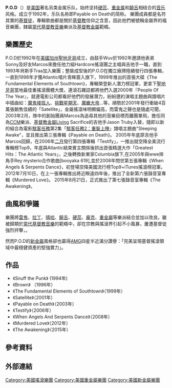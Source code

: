{{Unreferenced|time=2021-08-12T01:44:24+00:00}}
{{Infobox musical artist
| Name              = 花錢找死樂團(P.O.D)
| image             = POD2ByPhilKonstantin.jpg
| caption         = P.O.D在加州聖地牙哥攝影棚的演出
| Background        = 樂團
| years_active      = 1992年 - 現在
| Origin          = {{Flagicon|USA}} [[美國|美國]][[加州|加州]][[聖地牙哥|聖地牙哥]]
| music_genre       = [[基督教金屬|基督教金屬]]、[[另类摇滚|另类摇滚]]、[[另類金屬|另類金屬]]、[[新金屬|新金屬]]
| record_label      = [[大西洋唱片|Atlantic]]<br>[[哥伦比亚唱片|Columbia/INO]]
| URL               = http://www.payableondeath.com/ www.payableondeath.com
| current_members   = 主唱[[Sonny_Sandoval|Sonny Sandoval]] <br/> 鼓手[[Noah_Wuv_Bernardo|Noah Wuv Bernardo]] <br/> 貝斯手[[Traa_Daniels|Traa Daniels]] <br/> 吉他手[[Marcos_Curiel|Marcos Curiel]]
| past_members      = 吉他手[[Jason_Truby|Jason Truby]] <br/> 貝斯手[[Gabe_Portillo|Gabe Portillo]]
}}

'''P.O.D'''（{{lang|zh-tw|花錢找死樂團}}）是[[美国|美国]]著名另类金属乐队，始终坚持[[硬蕊|硬蕊]]、[[重金属|重金属]]和[[饒舌|饒舌]]相结合的[[音乐|音乐]]风格。成立于1992年，乐队名称即Payable on Death的简称。
樂團成員都是名符其實的[[基督徒|基督徒]]，專輯歌曲都是關於[[基督教|基督教]]信仰之含意，因此他們被號稱金屬界的福音樂團，隸屬[[當代基督教音樂|當代基督教音樂]]樂派及[[基督教金屬|基督教金屬]]範疇。

==樂團歷史==
P.O.D於1992年在[[美國|美國]][[加州|加州]][[聖地牙哥|聖地牙哥]]成立，由鼓手Wuv於1992年邀請他表弟Sonny及好友Marcos來擔任他力組Hardcore搖滾團之主唱與吉他手一職，直到1993年貝斯手Traa加入樂團；整裝成型後的P.O.D在獨立廠牌陸續發行四張專輯，一直到1998年才獲Atlantic唱片青睞簽入旗下，1999年推出的首張大碟《The Fundamental Elements of Southtown》，專輯榮登新人潛力榜冠軍，更拿下[[聖地牙哥|聖地牙哥]]當地最佳重搖滾團體大獎，連滾石雜誌都將他們入選2000年『People Of The Year』，就連電影公司都看好他們的發展潛力，紛紛邀約演唱主題曲與譜唱片中插曲如：[[魔鬼接班人|魔鬼接班人]]、[[挑戰星期天|挑戰星期天]]、[[魔蠍大帝|魔蠍大帝]]...等，順勢於2001年發行衝破4百萬張銷售佳績的「Satellite」，金屬搖滾味明顯偏高，而雷鬼之聲也是隨處可聞，2003年2月，隊中的創始團員Marcos為追尋其他的音樂目標而離團單飛，擔任同為[[CCM|CCM]]樂派、[[基督教金屬|基督教金屬]]Living Sacrifice的吉他手Jason Truby入替，隨即以新的組合為電影[[駭客任務|駭客任務]]第2集「[[駭客任務2：重裝上陣|駭客任務2：重裝上陣]]」譜唱主題曲"Sleeping Awake"，並且推出第三張專輯《Payable on Death》。
2005年年底原吉他手Marcos回歸，在2006年[[二月|二月]]發行第四張專輯「Testify」，一推出就空降全美流行專輯榜Top9，年底與Atlantic結束賓主關係後拱出首張精選大作「Greatest Hits：The Atlantic Years」，之後轉換新東家Columbia旗下,在2005年與wwe摔角手Rey mysterio合作歌曲[booyaka 619],並於2008年問世第五張專輯《When Angels & Serpents Dance》，初登場空降美國流行榜Top9+iTunes搖滾榜冠軍。
2012年7月10日，在上一張專輯推出將近睽違四年後，推出了全新第六張錄音室專輯《Murdered Love》。
2015年8月21日，正式推出了第七張錄音室專輯《The Awakening》。

==曲風和爭議==
樂團將[[雷鬼|雷鬼]]、[[拉丁美洲音樂|拉丁]]、[[嘻哈|嘻哈]]、[[饒舌|饒舌]]、[[硬蕊|硬蕊]]、[[龐克|龐克]]、[[重金屬音樂|重金屬]]等樂派結合並加以改良。雖被歸類於[[當代基督教音樂|當代基督教音樂]]的範疇中，卻在宗教與搖滾界引起不小風暴，屢遭基督徒強烈抨擊，{{fact|甚至在發行專輯同時遭到唱片行抵制不願上架販售窘境}}。

然而P.O.D的[[新金屬|新金屬]]風格卻也贏得[[All_Media_Guide|AMG]]四星半近滿分讚譽：「完美呈現基督搖滾領域中最穩健資產的堅強實力」。

==作品==
* 《Snuff the Punk》 (1994年)
* 《Brown》 （1996年）
* 《The Fundamental Elements of Southtown》（1999年）
* 《Satellite》（2001年）
* 《Payable on Death》（2003年）
* 《Testify》（2006年）
* 《When Angels And Serpents Dance》（2008年）
* 《Murdered Love》（2012年）
* 《The Awakening》（2015年）

==參考資料==

==外部連結==


{{Authority control}}
[[Category:美國搖滾樂團|Category:美國搖滾樂團]]
[[Category:美國重金屬樂團|Category:美國重金屬樂團]]
[[Category:美國新金屬樂團|Category:美國新金屬樂團]]
